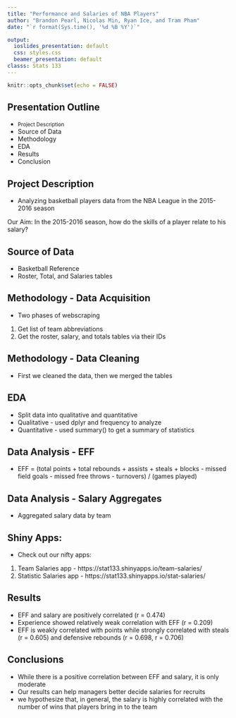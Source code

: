```yaml
---
title: "Performance and Salaries of NBA Players"
author: "Brandon Pearl, Nicolas Min, Ryan Ice, and Tram Pham"
date: "`r format(Sys.time(), '%d %B %Y')`"

output:
  ioslides_presentation: default
  css: styles.css
  beamer_presentation: default
classs: Stats 133
---
```


```r
knitr::opts_chunk$set(echo = FALSE)
```

## Presentation Outline 
- <small>Project Description</small>
- Source of Data 
- Methodology 
- EDA
- Results 
- Conclusion

## Project Description {#projectdescription .emphasized}
- Analyzing basketball players data from the NBA League in the 2015-2016 season


 Our Aim:  In the 2015-2016 season, how do the skills of a player relate to his salary?



## Source of Data
- Basketball Reference
- Roster, Total, and Salaries tables

## Methodology - Data Acquisition
- Two phases of webscraping
1. Get list of team abbreviations
2. Get the roster, salary, and totals tables via their IDs


## Methodology - Data Cleaning
- First we cleaned the data, then we merged the tables

## EDA
- Split data into qualitative and quantitative
- Qualitative - used dplyr and frequency to analyze
- Quantitative - used summary() to get a summary of statistics

## Data Analysis - EFF
- EFF = (total points + total rebounds + assists + steals + blocks - missed
field goals - missed free throws - turnovers) / (games played)

## Data Analysis - Salary Aggregates
- Aggregated salary data by team

## Shiny Apps:
- Check out our nifty apps:
1. Team Salaries app - https://stat133.shinyapps.io/team-salaries/
2. Statistic Salaries app - https://stat133.shinyapps.io/stat-salaries/

## Results
- EFF and salary are positively correlated (r = 0.474)
- Experience showed relatively weak correlation with EFF (r = 0.209)
- EFF is weakly correlated with points while strongly correlated with 
steals (r = 0.605) and defensive rebounds (r = 0.698, r = 0.706)

## Conclusions
- While there is a positive correlation between EFF and
salary, it is only moderate
- Our results can help managers better decide salaries for recruits
- we hypothesize that, in general, the salary is highly correlated 
with the number of wins that players bring in to the team

